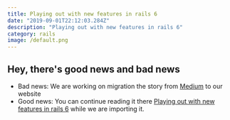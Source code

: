 ```yaml
---
title: Playing out with new features in rails 6
date: "2019-09-01T22:12:03.284Z"
description: "Playing out with new features in rails 6"
category: rails
image: /default.png
---
```


## Hey, there's good news and bad news

- Bad news: We are working on migration the story from [Medium](https://medium.com/@bojanmajed/playing-out-with-new-features-in-rails-6-8796af685a5e) to our website
- Good news: You can continue reading it there [Playing out with new features in rails 6](https://medium.com/@bojanmajed/playing-out-with-new-features-in-rails-6-8796af685a5e) while we are importing it.